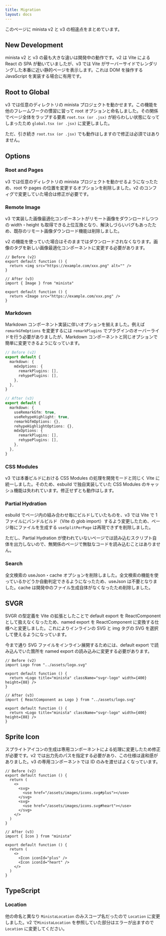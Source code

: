 ```yaml
---
title: Migration
layout: docs
---
```


このページに minista v2 と v3 の相違点をまとめています。

## New Development

minista v2 と v3 の最も大きな違いは開発中の動作です。v2 は Vite による React の SPA が動いていましたが、v3 では Vite がサーバーサイドでレンダリングした本番に近い静的ページを表示します。これは DOM を操作する JavaScript を実装する場合に有用です。

## Root to Global

v3 では任意のディレクトリの minista プロジェクトを動かせます。この機能を他のフレームワークの慣習に習って root オプションと命名しました。その関係でページ全体をラップする要素 `root.tsx (or .jsx)` が紛らわしい状態になってしまったため `global.tsx (or .jsx)` に変更しました。

ただ、引き続き `root.tsx (or .jsx)` でも動作はしますので修正は必須ではありません。

## Options

### Root and Pages

v3 では任意のディレクトリの minista プロジェクトを動かせるようになったため、root や pages の位置を変更するオプションを削除しました。v2 のコンフィグで変更していた場合は修正が必要です。

### Remote Image

v3 で実装した画像最適化コンポーネントがリモート画像をダウンロードしつつの width・height も取得できる上位互換となり、解決しづらいバグもあったため、既存のリモート画像ダウンロード機能は削除しました。

v2 の機能を使っていた場合はそのままではダウンロードされなくなります。画像のタグを新しい画像最適化コンポーネントに変更する必要があります。

```tsx
// Before (v2)
export default function () {
  return <img src="https://example.com/xxx.png" alt="" />
}
```

```tsx
// After (v3)
import { Image } from "minista"

export default function () {
  return <Image src="https://example.com/xxx.png" />
}
```

### Markdown

Markdown コンポーネント実装に伴いオプションを揃えました。例えば `remarkGfmOptions` を変更するには `remarkPlugins` でプラグインのオーバーライドを行う必要がありましたが、Markdown コンポーネントと同じオプションで簡単に変更できるようになっています。

```ts
// Before (v2)
export default {
  markdown: {
    mdxOptions: {
      remarkPlugins: [],
      rehypePlugins: [],
    },
  },
}
```

```ts
// After (v3)
export default {
  markdown: {
    useRemarkGfm: true,
    useRehypeHighlight: true,
    remarkGfmOptions: {},
    rehypeHighlightOptions: {},
    mdxOptions: {
      remarkPlugins: [],
      rehypePlugins: [],
    },
  },
}
```

### CSS Modules

v3 では本番ビルドにおける CSS Modules の処理を開発モードと同じく Vite に統一しました。そのため、esbuild で独自実装していた CSS Modules のキャッシュ機能は失われています。修正せずとも動作はします。

### Partial Hydration

esbuild でページ内の組み合わせ毎にビルドしていたものを、v3 では Vite で 1 ファイルにバンドルビルド（Vite の glob import）するよう変更したため、ページ毎にファイルを生成する `useSplitPerPage` は再現できずを削除しました。

ただし、Partial Hydration が使われていないページでは読み込むスクリプト自体を出力しないので、無関係のページで無駄なコードを読み込むことはありません。

### Search

全文検索の useJson・cache オプションを削除しました。全文検索の機能を使っているかどうか自動判定できるようになったため、useJson は不要となりました。cache は開発中のファイル生成自体がなくなったため削除しました。

## SVGR

SVGR の型定義を Vite の拡張としたことで default export を ReactComponent として扱えなくなったため、named export を ReactComponent に変換する仕様へと変更しました。これによりインラインの SVG と img タグの SVG を選択して使えるようになっています。

今まで通り SVG ファイルをインライン展開するためには、default export で読み込んでいた箇所を named export の読み込みに変更する必要があります。

```tsx
// Before (v2)
import Logo from "../assets/logo.svg"

export default function () {
  return <Logo title="minista" className="svgr-logo" width={400} height={88} />
}
```

```tsx
// After (v3)
import { ReactComponent as Logo } from "../assets/logo.svg"

export default function () {
  return <Logo title="minista" className="svgr-logo" width={400} height={88} />
}
```

## Sprite Icon

スプライトアイコンの生成は専用コンポーネントによる処理に変更したため修正が必要です。v2 では出力先のパスを指定する必要があり、この仕様は違和感がありました。v3 の専用コンポーネントでは ID のみを渡せばよくなっています。

```tsx
// Before (v2)
export default function () {
  return (
    <>
      <svg>
        <use href="/assets/images/icons.svg#plus"></use>
      </svg>
      <svg>
        <use href="/assets/images/icons.svg#heart"></use>
      </svg>
    </>
  )
}
```

```tsx
// After (v3)
import { Icon } from "minista"

export default function () {
  return (
    <>
      <Icon iconId="plus" />
      <Icon iconId="heart" />
    </>
  )
}
```

## TypeScript

### Location

他の命名と異なり `MinistaLocation` のみスコープ名だったので `Location` に変更しました。v2 で`MinistaLocation` を参照していた部分はエラーが出ますので `Location` に変更してください。
